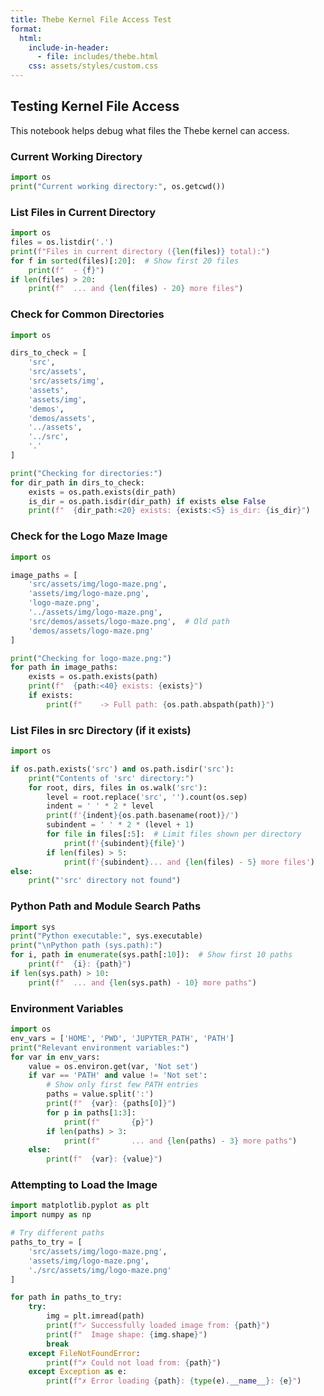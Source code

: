 ```yaml
---
title: Thebe Kernel File Access Test
format:
  html:
    include-in-header:
      - file: includes/thebe.html
    css: assets/styles/custom.css
---
```


<!-- Thebe status widget mount point (hidden until moved to navbar) -->
<div class="thebe-status" style="display: none;"></div>

## Testing Kernel File Access

This notebook helps debug what files the Thebe kernel can access.

### Current Working Directory

```python
import os
print("Current working directory:", os.getcwd())
```

### List Files in Current Directory

```python
import os
files = os.listdir('.')
print(f"Files in current directory ({len(files)} total):")
for f in sorted(files)[:20]:  # Show first 20 files
    print(f"  - {f}")
if len(files) > 20:
    print(f"  ... and {len(files) - 20} more files")
```

### Check for Common Directories

```python
import os

dirs_to_check = [
    'src',
    'src/assets',
    'src/assets/img',
    'assets',
    'assets/img',
    'demos',
    'demos/assets',
    '../assets',
    '../src',
    '.'
]

print("Checking for directories:")
for dir_path in dirs_to_check:
    exists = os.path.exists(dir_path)
    is_dir = os.path.isdir(dir_path) if exists else False
    print(f"  {dir_path:<20} exists: {exists:<5} is_dir: {is_dir}")
```

### Check for the Logo Maze Image

```python
import os

image_paths = [
    'src/assets/img/logo-maze.png',
    'assets/img/logo-maze.png',
    'logo-maze.png',
    '../assets/img/logo-maze.png',
    'src/demos/assets/logo-maze.png',  # Old path
    'demos/assets/logo-maze.png'
]

print("Checking for logo-maze.png:")
for path in image_paths:
    exists = os.path.exists(path)
    print(f"  {path:<40} exists: {exists}")
    if exists:
        print(f"    -> Full path: {os.path.abspath(path)}")
```

### List Files in src Directory (if it exists)

```python
import os

if os.path.exists('src') and os.path.isdir('src'):
    print("Contents of 'src' directory:")
    for root, dirs, files in os.walk('src'):
        level = root.replace('src', '').count(os.sep)
        indent = ' ' * 2 * level
        print(f'{indent}{os.path.basename(root)}/')
        subindent = ' ' * 2 * (level + 1)
        for file in files[:5]:  # Limit files shown per directory
            print(f'{subindent}{file}')
        if len(files) > 5:
            print(f'{subindent}... and {len(files) - 5} more files')
else:
    print("'src' directory not found")
```

### Python Path and Module Search Paths

```python
import sys
print("Python executable:", sys.executable)
print("\nPython path (sys.path):")
for i, path in enumerate(sys.path[:10]):  # Show first 10 paths
    print(f"  {i}: {path}")
if len(sys.path) > 10:
    print(f"  ... and {len(sys.path) - 10} more paths")
```

### Environment Variables

```python
import os
env_vars = ['HOME', 'PWD', 'JUPYTER_PATH', 'PATH']
print("Relevant environment variables:")
for var in env_vars:
    value = os.environ.get(var, 'Not set')
    if var == 'PATH' and value != 'Not set':
        # Show only first few PATH entries
        paths = value.split(':')
        print(f"  {var}: {paths[0]}")
        for p in paths[1:3]:
            print(f"       {p}")
        if len(paths) > 3:
            print(f"       ... and {len(paths) - 3} more paths")
    else:
        print(f"  {var}: {value}")
```

### Attempting to Load the Image

```python
import matplotlib.pyplot as plt
import numpy as np

# Try different paths
paths_to_try = [
    'src/assets/img/logo-maze.png',
    'assets/img/logo-maze.png',
    './src/assets/img/logo-maze.png'
]

for path in paths_to_try:
    try:
        img = plt.imread(path)
        print(f"✓ Successfully loaded image from: {path}")
        print(f"  Image shape: {img.shape}")
        break
    except FileNotFoundError:
        print(f"✗ Could not load from: {path}")
    except Exception as e:
        print(f"✗ Error loading {path}: {type(e).__name__}: {e}")
```